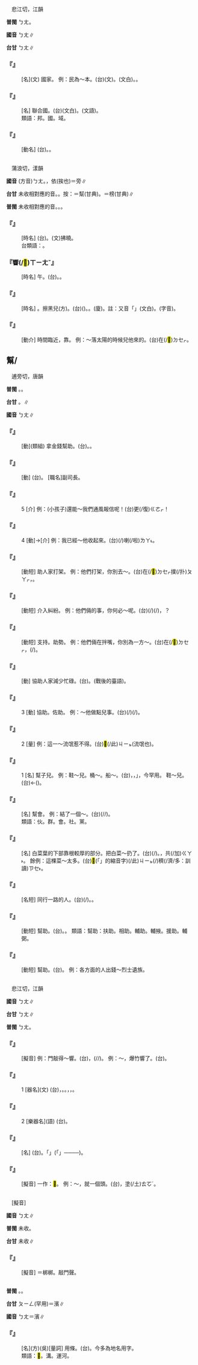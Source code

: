 
=={{ruby|邦|ㄅㄤ}}==

　悲江切，江韻

'''普閩''' <rt>ㄅㄤ</rt>。

'''國音''' <rt>ㄅㄤ</rt>∥

'''台甘''' <rt>ㄅㄤ</rt>∥

    

==='''『{{ruby|邦|ㄅㄤ}}』'''===
: [名](文) 國家。 例：民為～本。(台){{ruby|邦|ㄅㄤ}}(文)。{{ruby|國|ㄍㆦㆶ}}{{ruby|家|ㄍㄚ}}(文白)。{{ruby|人|ㆢㄧㄣˊ}}{{ruby|/|ㄌㄧㄣˊ}}{{ruby|民|ㆠㄧㄣˊ}}{{ruby|是|ㄒㄧ˫}}{{ruby|國|ㄍㆦㆶ}}{{ruby|家|ㄍㄚ}}{{ruby|丌|ㆤ}}{{ruby|基|ㄍㄧ}}{{ruby|本|ㄅㄨㄣˋ}}。
    

==='''『{{ruby|聯|ㄌㄧㄢˊ}}{{ruby|邦|ㄅㄤ}}』'''===
: [名] 聯合國。(台){{ruby|聯|ㄌㄧㄢˊ}}{{ruby|邦|ㄅㄤ}}(文白)。{{ruby|聯|ㄌㄧㄢˊ}}{{ruby|合|ㄏㄚㆴ}}{{ruby|國|ㄍㆦㆶ}}(文語)。
:類語：邦。國。域。
:
    

==='''『{{ruby|邦|ㄅㄤ}}{{ruby|交|ㄐㄧㄠ}}』'''===
: [動名] (台){{ruby|邦|ㄅㄤ}}{{ruby|交|ㄍㄠ}}。{{ruby|國|ㄍㆦㆶ}}{{ruby|家|ㄍㄚ}}{{ruby|間|ㄍㄢ}}{{ruby|丌|ㆤ}}{{ruby|交|ㄍㄠ}}{{ruby|際|ㄗㆤ˪}}。
    

=={{ruby|傍|ㄅㄤ}}==

　蒲浪切，漾韻

'''國音''' (方音)<rt>ㄅㄤ</rt>。{{ruby|←|ㄅㄤˋ}}，依(挨也){{ruby|。|ㄆㄤˊ}}＝旁∥

'''台甘''' 未收相對應的音。{{ruby|(文)|ㄅㆲˊ}}{{ruby|。|ㄅㆲˋ}}{{ruby|。|ㄅㆲ˫}}。按：{{ruby|(語)|ㄅㆭ}}＝幫(甘典)。{{ruby|(語)|ㄅㆭ˫}}＝榜(甘典)∥

'''普閩''' 未收相對應的音。{{ruby|(文)|ㄅㆲ˫}}。{{ruby|(白)|ㄅㆭ˫}}。

    

==='''『{{ruby|傍|ㄅㄤ}}{{ruby|亮|ㄌㄧㄤˋ}}{{ruby|兒|ㄦ}}』'''===
: [時名] (台){{ruby|天|ㄊㆪ}}{{ruby|<mark>&#xffa49;</mark>|ㆠㆤㆷ}}{{ruby|/|ㆠㄨㆤㆷ}}{{ruby|光|ㄍㆭ}}。(文)拂曉。
:台類語：{{ruby|天|ㄊㆪ}}{{ruby|扑|ㄆㄚㆷ}}{{ruby|氆|ㄆㄨˋ}}{{ruby|光|ㄍㆭ}}。
:
    

==='''『{{ruby|傍|ㄅㄤ}}響(/<mark>&#xf8fa9;</mark>)<rt>ㄒㄧㄤˇ</rt>{{ruby|兒|ㄦ}}』'''===
: [時名] {{ruby|傍|ㄅㄤˋ}}午。(台){{ruby|日|ㆢㄧㆵ ͘}}{{ruby|/|ㄌㄧㆵ ͘}}{{ruby|頭|ㄊㄠˊ}}{{ruby|仔|ㄗ}}{{ruby|<mark>&#xffa49;</mark>|ㆠㆤㆷ}}{{ruby|/|ㆠㄨㆤㆷ}}{{ruby|晝|ㄉㄠ˪}}。{{ruby|<mark>&#xffa49;</mark>|ㆠㆤㆷ}}{{ruby|/|ㆠㄨㆤㆷ}}{{ruby|倚|ㄨㄚˋ}}{{ruby|晝|ㄉㄠ˪}}{{ruby|仔|ㄗ}}。
    

==='''『{{ruby|傍|ㄅㄤ}}{{ruby|晚|ㄨㄢˇ}}{{ruby|兒|ㄦ}}』'''===
: [時名] {{ruby|傍|ㄆㄤˊ}}{{ruby|黑|ㄏㄟ}}。擦黑兒(方)。(台){{ruby|黃|ㄏㆲ˫}}{{ruby|昏|ㄏㄨㄣ}}({{ruby|暗|ㆰ˪}})。{{ruby|<mark>&#xffa49;</mark>|ㆠㆤㆷ}}{{ruby|/|ㆠㄨㆤㆷ}}{{ruby|暗|ㆰ˪}}{{ruby|仔|ㄗ}}。{{ruby|暗|ㆰ˪}}{{ruby|晡|ㄅㆦ}}(廈)。註：又音「{{ruby|傍|ㄅㄤˋ}}{{ruby|晚|ㄨㄢˇ}}」(文白)。{{ruby|傍|ㄆㄤˊ}}{{ruby|晚|ㄨㄢˇ}}(字音)。
    

==='''『{{ruby|傍|ㄅㄤ}}』'''===
: [動介] 時間臨近，靠。 例：～落太陽的時候兒他來的。(台){{ruby|伊|ㄧ}}{{ruby|是|ㄒㄧ˫}}{{ruby|日|ㆢㄧㆵ ͘}}{{ruby|/|ㄌㄧㆵ ͘}}{{ruby|頭|ㄊㄠˊ}}在(/<mark>&#xf9549;</mark>)<rt>ㄉㆤㆷ</rt>{{ruby|<mark>&#xffa49;</mark>|ㆠㆤㆷ}}{{ruby|/|ㆠㄨㆤㆷ}}{{ruby|落|ㄌㄜㆷ ͘}}{{ruby|山|ㄙㄨㆩ}}{{ruby|丌|ㆤ}}{{ruby|時|ㄒㄧˊ}}{{ruby|陣|ㄗㄨㄣ˫}}{{ruby|來|ㄌㄞˊ}}{{ruby|丌|ㆤ}}。
    

==幫/{{ruby|<mark>&#xf8faa;</mark>|ㄅㄤ}}==

　逋旁切，唐韻

'''普閩''' {{ruby|(文)|ㄅㆲ}}。{{ruby|(白)|ㄅㄤ}}{{ruby|。|ㄅㆭ}}。

'''台甘''' {{ruby|(文)|ㄅㄤ}}。{{ruby|(語)|ㄅㆭ}}∥

'''國音''' <rt>ㄅㄤ</rt>∥

    

==='''『{{ruby|幫|ㄅㄤ}}{{ruby|補|ㄅㄨˇ}}』'''===
: [動](類組) 拿金錢幫助。(台){{ruby|幫|ㄅㆭ}}{{ruby|貼|ㄊㄧㄚㆵ}}。{{ruby|幫|ㄅㄤ}}{{ruby|助|ㄗㆦ˫}}。
    

==='''『{{ruby|幫|ㄅㄤ}}{{ruby|辦|ㄅㄢˋ}}』'''===
: [動] (台){{ruby|協|ㄏㄧㄚㆴ ͘}}{{ruby|同|ㄉㆲˊ}}{{ruby|辦|ㄅㄢ˫}}{{ruby|理|ㄌㄧˋ}}。 [職名]副司長。
    

==='''『{{ruby|幫|ㄅㄤ}}』'''===
:5  [介] 例：(小孩子)還能～我們通風報信呢！(台){{ruby|猶|ㄧㄠˋ}}更(/復)<rt>ㄍㄜㆷ</rt>{{ruby|/|ㄍㄜ˪}}{{ruby|會|ㄨㆤ˫}}{{ruby|/|ㆤ˫}}{{ruby|共|ㄍㄚ˫}}{{ruby|咱|ㄌㄢˋ}}{{ruby|通|ㄊㆲ}}{{ruby|透|ㄊㄠˋ}}{{ruby|消|ㄒㄧㄠ}}{{ruby|息|ㄒㄧㆵ}}{{ruby|咧|ㄌㆤ˪}}！
    

==='''『{{ruby|幫|ㄅㄤ}}』'''===
:4  [動]→[介] 例：我已經～他收起來。(台){{ruby|我|ㆣㄨㄚˋ}}{{ruby|著|ㄉㄧㄜㆷ}}(/{{ruby|都|ㄉㄜ˫}}){{ruby|替|ㄊㄨㆤ˪}}{{ruby|/|ㄊㆤ˪}}{{ruby|伊|ㄧ}}{{ruby|收|ㄒㄧㄨ}}{{ruby|起|·ㄎㄧˋ}}{{ruby|來|·ㄌㄞˊ}}喇(/啦)<rt>ㄌㄚ˪</rt>。
    

==='''『{{ruby|幫|ㄅㄤ}}{{ruby|拳|ㄑㄩㄢˊ}}』'''===
: [動短] 助人家打架。 例：他們打架，你別去～。(台){{ruby|<mark>&#xffad9;</mark>|ㄧㄣ}}在(/<mark>&#xf9549;</mark>)<rt>ㄉㆤㆷ</rt>{{ruby|相|ㄒㄧㄜ}}{{ruby|/|ㄙㆩ}}撲(/扑)<rt>ㄆㄚㆷ</rt>，{{ruby|汝|ㄌㄧˋ}}{{ruby|<mark>&#xffb49;</mark>|ㄇㄞ˪}}{{ruby|去|ㄎㄧ˪}}{{ruby|鬥|ㄉㄠ˪}}{{ruby|一|ㄐㄧㆵ ͘}}{{ruby|份|ㄏㄨㄣ˫}}。
    

==='''『{{ruby|幫|ㄅㄤ}}{{ruby|腔|ㄑㄧㄤ}}』'''===
: [動短] 介入糾紛。 例：他們倆的事，你何必～呢。(台){{ruby|<mark>&#xffad9;</mark>|ㄧㄣ}}{{ruby|兩|ㄋㆭ˫}}{{ruby|人|ㄌㄤˊ}}{{ruby|丌|ㆤ}}{{ruby|載|ㄉㄞ˫}}(/{{ruby|戴|ㄉㄞ˪}}){{ruby|事|ㄐㄧ˪}}(/{{ruby|事|ㄉㄞ˫}}{{ruby|情|ㄐㄧ˪}})，{{ruby|那|ㄋㄚˋ}}{{ruby|會|ㄨㆤ˫}}{{ruby|/|ㆤ˫}}{{ruby|著|ㄉㄧㄜㆷ ͘}}{{ruby|汝|ㄌㄧˋ}}{{ruby|去|ㄎㄧ˪}}{{ruby|插|ㄘㄚㆴ}}{{ruby|嘴|ㄘㄨㄧ˪}}{{ruby|咧|ㄌㆤ˪}}？
    

==='''『{{ruby|幫|ㄅㄤ}}{{ruby|腔|ㄑㄧㄤ}}』'''===
: [動短] 支持。助勢。 例：他們倆在拌嘴，你別為一方～。(台){{ruby|<mark>&#xffad9;</mark>|ㄧㄣ}}{{ruby|兩|ㄋㆭ˫}}{{ruby|人|ㄌㄤˊ}}在(/<mark>&#xf9549;</mark>)<rt>ㄉㆤㆷ</rt>{{ruby|吵|ㄘㄚˋ}}{{ruby|嘴|ㄘㄨㄧ˪}}，{{ruby|汝|ㄌㄧ}}{{ruby|<mark>&#xffb49;</mark>|ㄇㄞ˪}}{{ruby|去|ㄎㄧ˪}}{{ruby|為|ㄨㄧ˫}}{{ruby|歸|ㄍㄨㄧ}}{{ruby|爿|ㄅㄧㄥˊ}}(/{{ruby|規|ㄍㄨㄧ}}{{ruby|旁|ㄅㄧㄥˊ}}){{ruby|講|ㄍㆲˋ}}{{ruby|話|ㄨㆤ˫}}。
    

==='''『{{ruby|幫|ㄅㄤ}}{{ruby|忙|ㄇㄤˊ}}』'''===
: [動] 協助人家減少忙碌。(台){{ruby|鬥|ㄉㄠ˪}}{{ruby|骹|ㄎㄚ}}{{ruby|手|ㄑㄧㄨˋ}}。{{ruby|幫|ㄅㄤ}}{{ruby|忙|ㆠㄤˊ}}(戰後的臺語)。
    

==='''『{{ruby|幫|ㄅㄤ}}』'''===
:3  [動] 協助。佐助。 例：～他做點兒事。(台){{ruby|共|ㄍㄤ˫}}{{ruby|伊|ㄧ}}{{ruby|鬥|ㄉㄠ˪}}{{ruby|做|ㄗㄨㆤ˪}}{{ruby|/|ㄗㄜ˪}}(/{{ruby|創|ㄘㆲ˪}}){{ruby|一|ㄐㄧㆵ ͘}}{{ruby|寡|ㄍㄨㄚˋ}}{{ruby|載|ㄉㄞ˫}}(/{{ruby|戴|ㄉㄞ˪}}){{ruby|事|ㄐㄧ˪}}。
    

==='''『{{ruby|幫|ㄅㄤ}}』'''===
:2  [量] 例：這一～流氓惹不得。(台)<mark>&#xffb50;</mark>(/此)<rt>ㄐㄧㆵ</rt>{{ruby|黨|ㄉㆲˋ}}{{ruby|鱸|ㄌㆦˊ}}{{ruby|鰻|ㄇㄨㄚˊ}}(流氓也){{ruby|<mark>&#xffa45;</mark>|ㆠㆤ˫}}{{ruby|/|ㆠㄨㆤ˫}}{{ruby|惹|ㆢㄧㄚˋ}}{{ruby|/|ㄌㄧㄚˋ}}{{ruby|得|ㄉㄧㆵ}}。
    

==='''『{{ruby|幫|ㄅㄤ}}』'''===
:1  [名] 幫子兒。 例：鞋～兒。桶～。船～。(台){{ruby|凡|ㄏㄨㄢˊ}}{{ruby|是|ㄒㄧ˫}}{{ruby|中|ㄉㄧㆲ}}{{ruby|央|ㆭ}}{{ruby|空|ㄎㄤ}}{{ruby|空|ㄎㄤ}}{{ruby|像|ㄑㄧㆫ˫}}{{ruby|/|ㄑㄧㆧ˫}}{{ruby|桶|ㄊㄤˋ}}{{ruby|仔|ㄗ}}{{ruby|形|ㄏㄧㄥˊ}}{{ruby|狀|ㄗㆲ˫}}{{ruby|丌|ㆤ}}{{ruby|物|ㄇㄧㆷ}}{{ruby|/|ㄇㆭㆷ ͘}}，{{ruby|周|ㄐㄧㄨ}}{{ruby|圍|ㄨㄧˊ}}{{ruby|像|ㄑㄧㆧ˫}}{{ruby|/|ㄑㄧㆫ˫}}{{ruby|壁|ㄅㄧㄚㆷ}}{{ruby|丌|ㆤ}}{{ruby|所|ㄙㆦˋ}}{{ruby|在|ㄗㄞ˫}}{{ruby|叫|ㄍㄧㄜ˪}}{{ruby|做|ㄗㄨㆤ˪}}{{ruby|/|ㄗㄜ˪}}{{ruby|幫|ㄅㄤ}}，{{ruby|台|ㄉㄞˊ}}{{ruby|語|ㆣㄧˋ}}{{ruby|/|ㆣㄨˋ}}{{ruby|舊|ㄍㄨ˫}}{{ruby|語|ㆣㄧˋ}}{{ruby|/|ㆣㄨˋ}}{{ruby|音|ㄧㆬ}}{{ruby|「|ㄅㆭ}}」，今罕用。 鞋～兒。(台){{ruby|鞋|ㄨㆤˊ}}{{ruby|面|ㆠㄧㄣ˫}}←({{ruby|鞋|ㄨㆤˊ}}{{ruby|丌|ㆤ}}{{ruby|頂|ㄉㄧㄥˋ}}{{ruby|面|ㆠㄧㄣ˫}})。
    

==='''『{{ruby|幫|ㄅㄤ}}』'''===
: [名] 幫會。 例：結了一個～。(台){{ruby|結|ㄍㄧㄚㆵ}}{{ruby|一|ㄐㄧㆵ ͘}}{{ruby|個|ㆤˊ}}{{ruby|社|ㄒㄧㄚ˫}}(/{{ruby|黨|ㄉㆲˋ}}/{{ruby|會|ㄏㄨㆤ˫}})。
:類語：伙。群。會。社。黨。
:
:
    

==='''『{{ruby|幫|ㄅㄤ}}{{ruby|兒|ㄦ}}』'''===
: [名] 白菜葉的下部靠根較厚的部分。把白菜～扔了。(台){{ruby|菜|ㄘㄞ˪}}{{ruby|甲|ㄍㄚㆷ}}(/{{ruby|稈|ㄍㄨㆮˋ}})。{{ruby|白|ㄅㆤㆷ ͘}}{{ruby|菜|ㄘㄞ˪}}{{ruby|甲|ㄍㄚㆷ}}，共(/加)<rt>ㄍㄚ˫</rt>{{ruby|剝|ㄅㄚㆶ}}{{ruby|剝|ㄅㄚㆶ}}{{ruby|<mark>&#xffaf0;</mark>|ㄏㆪ˪}}{{ruby|<mark>&#xffa58;</mark>|ㄙㄚㆶ}}{{ruby|去|·ㄎㄧ˪}}。 餘例：這棵菜～太多。(台)<mark>&#xffb50;</mark>(「{{ruby|此|ㄐㄧˋ}}{{ruby|一|ㄐㄧㆵ ͘}}」的縮音字)(/此)<rt>ㄐㄧㆵ</rt>{{ruby|欉|ㄗㄤˊ}}{{ruby|菜|ㄘㄞ˪}}{{ruby|菜|ㄘㄞ˪}}{{ruby|甲|ㄍㄚㆷ}}(/{{ruby|稈|ㄍㄨㆮˋ}}){{ruby|傷|ㄒㄧㆫ}}{{ruby|/|ㄒㄧㆧ}}穧(/濟/多：訓讀)<rt>ㄗㆤ˫</rt>{{ruby|/|ㄗㄨㆤ˫}}。
    

==='''『{{ruby|客|ㄎㄜˋ}}{{ruby|幫|ㄅㄤ}}』'''===
: [名短] 同行一路的人。(台){{ruby|鬥|ㄉㄠ˪}}{{ruby|陣|ㄉㄧㄣ˫}}(/{{ruby|做|ㄗㄨㆤ˪}}{{ruby|/|ㄗㄜ˪}}{{ruby|伴|ㄆㄨㆩ˫}}){{ruby|行|ㄍㄧㆩˊ}}{{ruby|路|ㄌㆦ˫}}{{ruby|丌|ㆤ}}{{ruby|人|ㄌㄤˊ}}。{{ruby|同|ㄉㄤˊ}}{{ruby|伴|ㄆㄨㆩ˫}}。
    

==='''『{{ruby|幫|ㄅㄤ}}{{ruby|助|ㄓㄨˋ}}』'''===
: [動短] 幫助。(台){{ruby|幫|ㄅㄤ}}{{ruby|助|ㄗㆦ˫}}。{{ruby|鬥|ㄉㄠ˪}}{{ruby|骹|ㄎㄚ}}{{ruby|手|ㄑㄧㄨˋ}}。 類語：幫助：扶助。相助。輔助。輔掖。援助。輔弼。
    

==='''『{{ruby|幫|ㄅㄤ}}{{ruby|湊|ㄘㄡˋ}}』'''===
: [動短] 幫助。(台){{ruby|大|ㄉㄞ˫}}{{ruby|家|ㄍㆤ}}{{ruby|出|ㄘㄨㆵ}}{{ruby|錢|ㄐㆪˊ}}{{ruby|來|ㄌㄞˊ}}{{ruby|幫|ㄅㄤ}}{{ruby|助|ㄗㆦ˫}}{{ruby|別|ㄅㄚㆵ ͘}}{{ruby|人|ㄌㄤˊ}}{{ruby|丌|ㆤ}}{{ruby|困|ㄎㄨㄣ˪}}{{ruby|難|ㄌㄢˊ}}。 例：各方面的人出錢～烈士遺族。
    

=={{ruby|梆|ㄅㄤ}}==

　悲江切，江韻

'''國音''' <rt>ㄅㄤ</rt>∥

'''台甘''' <rt>ㄅㄤ</rt>∥

'''普閩''' <rt>ㄅㄤ</rt>。

    

==='''『{{ruby|梆|ㄅㄤ}}{{ruby|梆|ㄅㄤ}}』'''===
: [擬音] 例：門敲得～響。(台){{ruby|門|ㄇㆭˊ}}，{{ruby|扑|ㄆㄚㆷ}}{{ruby|到|ㄍㄚㆷ}}{{ruby|硞|ㄎㆦㆶ ͘}}{{ruby|硞|ㄎㆦㆶ ͘}}(/{{ruby|碻|ㄎㄧㄚㆶ ͘}}{{ruby|碻|ㄎㄧㄚㆶ ͘}}/{{ruby|礉|ㄎㄧㄠㆷ ͘}}{{ruby|礉|ㄎㄧㄠㆷ ͘}}){{ruby|叫|ㄍㄧㄜ˪}}。 例：～，爆竹響了。(台){{ruby|炮|ㄆㄠ˪}}{{ruby|仔|ㄗ}}{{ruby|放|ㄅㄤ˪}}{{ruby|<mark>&#xffa42;</mark>|ㄍㄚㆷ}}{{ruby|乒|ㄅㄧㄣ˪}}{{ruby|乓|ㄅㆲ˪}}{{ruby|叫|ㄍㄧㄜ˪}}。
    

==='''『{{ruby|梆|ㄅㄤ}}{{ruby|子|·ㄗˇ}}』'''===
:1  [器名](文) (台){{ruby|顧|ㄍㆦ˪}}{{ruby|更|ㄍㆪ}}{{ruby|/|ㄍㆥ}}{{ruby|丌|ㆤ}}{{ruby|人|ㄌㄤˊ}}{{ruby|用|ㄧㆲ˫}}{{ruby|/|ㄧㄥ˫}}{{ruby|丌|ㆤ}}{{ruby|更|ㄍㆪ}}{{ruby|/|ㄍㆥ}}{{ruby|柝|ㄎㆦㆶ ͘}}，{{ruby|礉|ㄎㄧㄠㆷ}}{{ruby|仔|ㄗ}}。{{ruby|柝|ㄎㆦㆶ ͘}}{{ruby|仔|ㄗ}}。{{ruby|竹|ㄉㄧㆤㆶ}}{{ruby|木|ㆠㆦㆶ ͘}}{{ruby|做|ㄗㄨㆤ˪}}{{ruby|/|ㄗㄜ˪}}，{{ruby|空|ㄎㄤ}}{{ruby|心|ㄒㄧㆬ}}，{{ruby|扑|ㄆㄚㆷ}}{{ruby|著|ㄉㄧㄜㆷ}}{{ruby|會|ㄨㆤ˫}}{{ruby|/|ㆤ˫}}{{ruby|有|ㄨ˫}}{{ruby|響|ㄏㄧㄤˋ}}{{ruby|亮|ㄌㄧㄤ˫}}{{ruby|丌|ㆤ}}{{ruby|聲|ㄒㄧㆩ}}{{ruby|硞|ㄎㆦㆶ ͘}}{{ruby|硞|ㄎㆦㆶ ͘}}{{ruby|叫|ㄍㄧㄜ˪}}。
    

==='''『{{ruby|梆|ㄅㄤ}}{{ruby|子|·ㄗˇ}}』'''===
:2  [樂器名](語) (台){{ruby|礉|ㄎㄧㄠㆷ ͘}}{{ruby|仔|ㄗ}}。
    

==='''『{{ruby|梆|ㄅㄤ}}{{ruby|子|·ㄗˇ}}{{ruby|腔|ㄑㄧㄤ}}』'''===
: [名] (台){{ruby|梆|ㄅㄤ}}{{ruby|子|ㄗㄨˋ}}{{ruby|調|ㄉㄧㄠ˫}}。{{ruby|那|ㄋㄚˋ}}{{ruby|扑|ㄆㄚㆷ}}「{{ruby|梆|ㄅㄤ}}{{ruby|子|·ㄗˇ}}」({{ruby|一|ㄐㄧㆵ ͘}}{{ruby|種|ㄐㄧㆲˋ}}{{ruby|叫|ㄍㄧㄜ˪}}{{ruby|做|ㄗㄨㆤ˪}}{{ruby|/|ㄗㄜ˪}}「{{ruby|梆|ㄅㄤ}}{{ruby|子|·ㄗˇ}}」{{ruby|丌|ㆤ}}{{ruby|樂|ㆣㄚㆶ ͘}}{{ruby|器|ㄎㄧ˪}}──{{ruby|礉|ㄎㄧㄠㆷ ͘}}{{ruby|仔|ㄗ}}──){{ruby|那|ㄋㄚˋ}}{{ruby|唱|ㄑㄧㆫ˪}}{{ruby|/|ㄑㄧㆧ˪}}{{ruby|曲|ㄎㄧㆤㆶ}}{{ruby|那|ㄋㄚˋ}}{{ruby|扑|ㄆㄚㆷ}}{{ruby|礉|ㄎㄧㄠㆷ ͘}}{{ruby|丌|ㆤ}}{{ruby|戲|ㄏㄧ˪}}{{ruby|劇|ㄍㄧㆦㆶ ͘}}。
    

==='''『{{ruby|梆|ㄅㄤ}}』'''===
: [擬音] 一作：<mark>&#xf8fa8;</mark>。 例：～，就一個頭。(台){{ruby|硞|ㄎㆦㆶ ͘}}{{ruby|啊|ㄚ˪}}{{ruby|一|ㄐㄧㆵ ͘}}{{ruby|下|·ㆤ˫}}，{{ruby|頭|ㄊㄠˊ}}{{ruby|殼|ㄎㄚㆶ}}{{ruby|<mark>&#xffad2;</mark>|ㄌㆲ˪}}{{ruby|著|ㄉㄧㄜㆷ ͘}}塗(/土)<rt>ㄊㆦˊ</rt>{{ruby|骹|ㄎㄚ}}。
    

=={{ruby|<mark>&#xf8fa8;</mark>|ㄅㄤ}}==

　[擬音]

'''國音''' <rt>ㄅㄤ</rt>∥

'''普閩''' 未收。

'''台甘''' 未收∥

    

==='''『{{ruby|<mark>&#xf8fa8;</mark>|ㄅㄤ}}{{ruby|<mark>&#xf8fa8;</mark>|ㄅㄤ}}{{ruby|兒|ㄦ}}』'''===
: [擬音] ＝梆梆。敲門聲。
    

=={{ruby|<mark>&#xffbeb;</mark>|ㄅㄤ}}==



'''普閩''' {{ruby|(文)|ㄅㄧㄥ}}。{{ruby|(白)|ㄅㄤ}}。

'''台甘''' <rt>ㄆㄧㄥ</rt>(罕用){{ruby|。|ㄅㄧㄣ}}＝濱∥

'''國音''' <rt>ㄅㄤ</rt>＝濱∥

    

==='''『{{ruby|<mark>&#xffbeb;</mark>|ㄅㄤ}}』'''===
: [名](方)(吳)[量詞] 用條。(台){{ruby|無|ㆠㄜˊ}}{{ruby|通|ㄊㄤ˪}}{{ruby|到|ㄍㄠ˪}}{{ruby|大|ㄉㄨㄚ˫}}{{ruby|條|ㄉㄧㄠˊ}}{{ruby|丌|ㆤ}}{{ruby|溪|ㄎㄨㆤ}}{{ruby|/|ㄎㆤ}}{{ruby|溝|ㄍㄠ}}。今多為地名用字。
:類語：<mark>&#xffbeb;</mark>。溝。運河。
:
    
